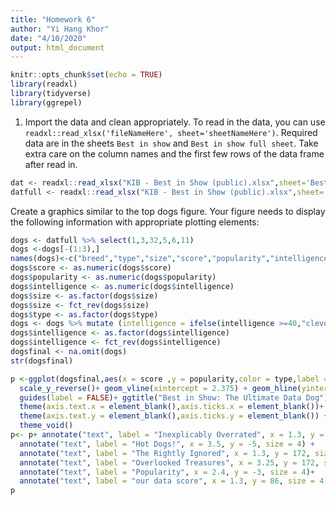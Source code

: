 ```yaml
---
title: "Homework 6"
author: "Yi Hang Khor"
date: "4/10/2020"
output: html_document
---
```


```r
knitr::opts_chunk$set(echo = TRUE)
library(readxl)
library(tidyverse)
library(ggrepel)
```


1. Import the data and clean appropriately. To read in the data, you can use `readxl::read_xlsx('fileNameHere', sheet='sheetNameHere')`. Required data are in the sheets `Best in show` and `Best in show full sheet`. Take extra care on the column names and the first few rows of the data frame after read in.

```r
dat <- readxl::read_xlsx("KIB - Best in Show (public).xlsx",sheet='Best in show')
datfull <- readxl::read_xlsx("KIB - Best in Show (public).xlsx",sheet='Best in show full sheet')
```

Create a graphics similar to the top dogs figure. Your figure needs to display the following information with appropriate plotting elements:

```r
dogs <- datfull %>% select(1,3,32,5,6,11)
dogs <-dogs[-(1:3),]
names(dogs)<-c("breed","type","size","score","popularity","intelligence")
dogs$score <- as.numeric(dogs$score)
dogs$popularity <- as.numeric(dogs$popularity)
dogs$intelligence <- as.numeric(dogs$intelligence)
dogs$size <- as.factor(dogs$size)
dogs$size <- fct_rev(dogs$size)
dogs$type <- as.factor(dogs$type)
dogs <- dogs %>% mutate (intelligence = ifelse(intelligence >=40,"clever","dumb"))
dogs$intelligence <- as.factor(dogs$intelligence)  
dogs$intelligence <- fct_rev(dogs$intelligence)
dogsfinal <- na.omit(dogs)
str(dogsfinal)
```
```r
p <-ggplot(dogsfinal,aes(x = score ,y = popularity,color = type,label = breed,shape = intelligence,size =size))+ geom_point(alpha =.75)+
  scale_y_reverse()+ geom_vline(xintercept = 2.375) + geom_hline(yintercept = 87.5) +
  guides(label = FALSE)+ ggtitle("Best in Show: The Ultimate Data Dog")+
  theme(axis.text.x = element_blank(),axis.ticks.x = element_blank())+
  theme(axis.text.y = element_blank(),axis.ticks.y = element_blank()) +geom_text_repel(size=2,segment.size = 0.2)+
  theme_void()
p<- p+ annotate("text", label = "Inexplicably Overrated", x = 1.3, y = -5, size = 4)+
  annotate("text", label = "Hot Dogs!", x = 3.5, y = -5, size = 4) + 
  annotate("text", label = "The Rightly Ignored", x = 1.3, y = 172, size = 4) + 
  annotate("text", label = "Overlooked Treasures", x = 3.25, y = 172, size = 4) + 
  annotate("text", label = "Popularity", x = 2.4, y = -3, size = 4)+
  annotate("text", label = "our data score", x = 1.3, y = 86, size = 4)
p
```
